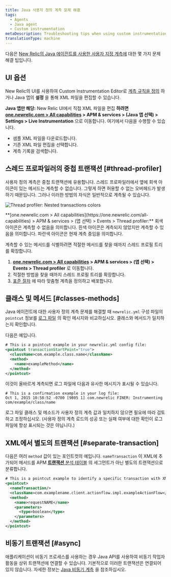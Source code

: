 ```yaml
---
title: Java 사용자 정의 계측 문제 해결
tags:
  - Agents
  - Java agent
  - Custom instrumentation
metaDescription: Troubleshooting tips when using custom instrumentation with your New Relic Java agent.
translationType: machine
---
```



다음은 [New Relic의 Java 에이전트를 사용한 사용자 지정 계측에](/docs/agents/java-agent/custom-instrumentation/java-custom-instrumentation) 대한 몇 가지 문제 해결 팁입니다.

## UI 옵션

New Relic의 UI를 사용하여 Custom Instrumentation Editor로 [계측 규칙을 정의](/docs/agents/java-agent/custom-instrumentation/custom-instrumentation-editor-quickly-customize-your-java-instrumentation) 하거나 Java 앱의 **설정** 을 통해 XML 파일을 편집할 수 있습니다.

**Java 앱만 해당:** New Relic UI에서 직접 XML 파일을 편집 **하려면[one.newrelic.com > All capabilities](https://one.newrelic.com/all-capabilities) > APM & services > (Java 앱 선택) > Settings > Live Instrumentation** 으로 이동합니다. 여기에서 다음을 수행할 수 있습니다.

* 샘플 XML 파일을 다운로드합니다.
* 기존 XML 파일 편집을 선택합니다.
* 계측 기록을 검색합니다.

## 스레드 프로파일러의 중첩 트랜잭션 [#thread-profiler]

사용자 정의 계측은 중첩 트랜잭션에 유용합니다. 스레드 프로파일러에서 옆에 회색 아이콘이 있는 메서드는 계측할 수 없습니다. 그렇게 하면 허용할 수 없는 오버헤드가 발생하기 때문입니다. 그러나 이러한 방법의 자식은 일반적으로 계측될 수 있습니다.

<img
  title="Thread profiler: Nested transactions colors"
  alt="Thread profiler: Nested transactions colors"
  src={apmJavaCustomInstrumentationColors}
/>

<figcaption>
  **[one.newrelic.com > All capabilities](https://one.newrelic.com/all-capabilities) > APM & services > (앱 선택) > Events > Thread profiler:** 회색 아이콘은 계측할 수 없음을 의미합니다. 흰색 아이콘은 계측되지 않았지만 계측할 수 있음을 의미합니다. 파란색 아이콘은 현재 계측 중임을 의미합니다.
</figcaption>

계측할 수 있는 메서드를 식별하려면 적절한 메서드를 찾을 때까지 스레드 프로필 트리를 확장합니다.

1. **[one.newrelic.com > All capabilities](https://one.newrelic.com/all-capabilities) > APM & services > (앱 선택) > Events > Thread profiler** 로 이동합니다.
2. 적절한 방법을 찾을 때까지 스레드 프로필 트리를 확장합니다.
3. [표준 절차](/docs/agents/java-agent/custom-instrumentation/custom-instrumentation-editor-quickly-customize-your-java-instrumentation) 에 따라 맞춤형 계측을 정의하고 배포합니다.

## 클래스 및 메서드 [#classes-methods]

Java 에이전트에 대한 사용자 정의 계측 문제를 해결할 때 `newrelic.yml` 구성 파일의 `pointcut` 정보를 [로그 파일](/docs/agents/java-agent/troubleshooting/generating-logs-troubleshooting-java) 의 확인 메시지와 비교하십시오. 클래스와 메서드가 일치하는지 확인합니다.

다음은 예입니다.

```xml
# This is a pointcut example in your newrelic.yml config file:
<pointcut transactionStartPoint="true">
  <className>com.example.class.name</className>
  <method>
    <name>exampleMethod</name>
  </method>
</pointcut>
```

이것이 올바르게 계측되면 로그 파일에 다음과 유사한 메시지가 표시될 수 있습니다.

```
# This is a confirmation example in your log file:
Oct 1, 2015 10:58:52 -0700 [9805 1] com.newrelic FINER: Instrumenting com/example/class/name
```

로그 파일 클래스 및 메소드가 사용자 정의 계측 값과 일치하지 않으면 필요에 따라 검토하고 조정하십시오. (사용자 정의 계측 로드의 성공 또는 실패 여부에 대한 확인이 로그 파일에 항상 표시되는 것은 아닙니다.)

## XML에서 별도의 트랜잭션 [#separate-transaction]

다음은 여러 `method` 값이 있는 포인트컷의 예입니다. `nameTransaction` 이 XML에 추가되어 메서드를 APM [**트랜잭션** 분석 테이블](/docs/apm/applications-menu/monitoring/transactions-page) 의 세그먼트가 아닌 별도의 트랜잭션으로 분류합니다.

```xml
# This is a pointcut example to identify a specific transaction with XML custom instrumentation:
<pointcut>
  <nameTransaction/>
  <className>com.examplename.client.actionflow.impl.exampleActionFlow</className>
  <method>
    <name>requestNAME</name>
    <parameters>
      <type>boolean</type>
    </parameters>
  </method>
</pointcut>
```

## 비동기 트랜잭션 [#async]

애플리케이션이 비동기 프로세스를 사용하는 경우 Java API를 사용하여 비동기 작업자 활동을 상위 트랜잭션에 연결할 수 있습니다. 기본적으로 이러한 트랜잭션은 연결되어 있지 않습니다. 자세한 정보는 [Java 비동기 계측](/docs/agents/java-agent/async-instrumentation/introduction-java-async-instrumentation) 을 참조하십시오.
